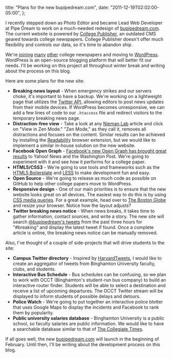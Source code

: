   title: "Plans for the new bupipedream.com",
  date: "2011-12-19T02:02:00-05:00",
};

I recently stepped down as Photo Editor and became Lead Web Developer at Pipe Dream to work on a much-needed redesign of [bupipedream.com](http://bupipedream.com/). The current website is powered by [College Publisher](http://collegepublisher.com/), an outdated CMS geared towards college newspapers. College Publisher doesn't offer much flexibility and controls our data, so it's time to abandon ship.

We're [joining](http://www.greglinch.com/2008/09/how-we-did-it-moving-the-miami-hurricane-from-college-publisher-to-wordpress.html) [many](http://seanblanda.com/blog/college-media/the-new-temple-newscom-from-college-publisher-to-wordpress/) [other](http://www.collegemediainnovation.org/blog/2009/04/mustang-daily-leaves-college-publisher-launches-wordpress-site/) college newspapers and moving to [WordPress](http://wordpress.org/). WordPress is an open-source blogging platform that will better fit our needs. I'll be working on this project all throughout winter break and writing about the process on this blog.

Here are some plans for the new site:

- **Breaking news layout** \- When emergency strikes and our servers choke, it's important to have a backup. We're working on a lightweight page that utilizes the [Twitter API](https://dev.twitter.com/), allowing editors to post news updates from their mobile devices. If WordPress becomes unresponsive, we can add a few lines of code to our `.htaccess` file and redirect visitors to the temporary breaking news page.
- **Distraction-free view** \- Take a look at any [Nieman Lab](http://www.niemanlab.org/2011/12/this-week-in-review-the-web-censorship-fight-heats-up-and-buzzfeeds-new-social-news-model/) article and click on "View in Zen Mode." "Zen Mode," as they call it, removes all distractions and focuses on the content. Similar results can be achieved by installing the [Readability](http://www.readability.com/) browser extension, but we would like to implement a similar in-house solution on the new website.
- **Facebook Open Graph** \- [Facebook's new Open Graph has brought great results](https://developers.facebook.com/blog/post/603/) to Yahoo! News and the Washington Post. We're going to experiment with it and see how it performs for a college paper.
- **HTML5/CSS3** \- We're going to use tools and frameworks such as the [HTML5 Boilerplate](http://html5boilerplate.com/) and [LESS](http://lesscss.org) to make development fun and easy.
- **Open Source** \- We're going to release as much code as possible on GitHub to help other college papers move to WordPress.
- **Responsive design** \- One of our main priorities is to ensure that the new website looks great on all devices. The easiest way to do this is by using [CSS media queries](http://coding.smashingmagazine.com/2011/01/12/guidelines-for-responsive-web-design/). For a great example, head over to [The Boston Globe](http://www.bostonglobe.com/) and resize your browser. Notice how the layout adjusts?
- **Twitter breaking news notice** \- When news breaks, it takes time to gather information, contact sources, and write a story. The new site will search [@bupipedream's tweets](http://twitter.com/bupipedream) from the past three hours for "#breaking" and display the latest tweet if found. Once a complete article is online, the breaking news notice can be manually removed.

Also, I've thought of a couple of side-projects that will drive students to the site:

- **Campus Twitter directory** \- Inspired by [HarvardTweets](http://tweets.cs50.net/), I would like to create an aggregator of tweets from Binghamton University faculty, clubs, and students.
- **Interactive Bus Schedule** \- Bus schedules can be confusing, so we plan to work with OCCT (Binghamton's student-run bus company) to build an interactive router finder. Students will be able to select a destination and receive a list of upcoming departures. The OCCT Twitter stream will be displayed to inform students of possible delays and detours.
- **Police Watch** \- We're going to put together an interactive police blotter that uses Google Maps to display the incidents and Facebook to rank them by popularity.
- **Public university salaries database** \- Binghamton University is a public school, so faculty salaries are public information. We would like to have a searchable database similar to that of [The Collegiate Times](http://www.collegiatetimes.com/databases/salaries).

If all goes well, the new [bupipedream.com](http://bupipedream.com/) will launch in the beginning of February. Until then, I'll be writing about the development process on this blog.
